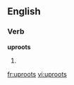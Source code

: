 ==English==

===Verb===
'''uproots'''

# {{third-person singular of|[[uproot]]}}

[[fr:uproots]]
[[vi:uproots]]
